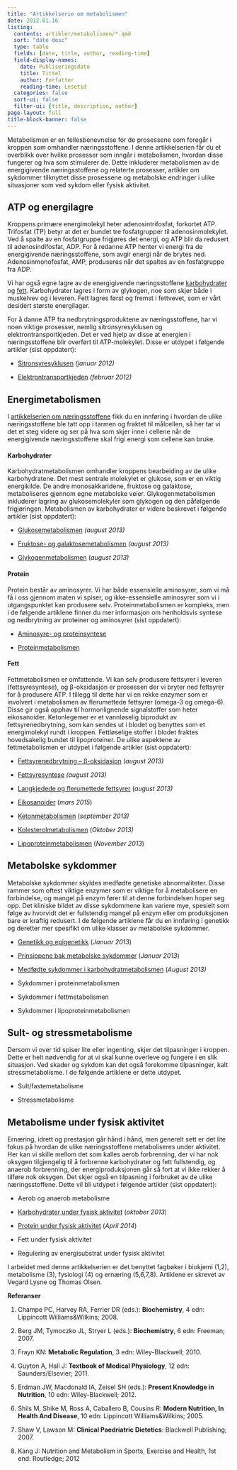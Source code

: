 ```yaml
---
title: "Artikkelserie om metabolismen"
date: 2012.01.16
listing:
  contents: artikler/metabolismen/*.qmd
  sort: "date desc"
  type: table
  fields: [date, title, author, reading-time]
  field-display-names: 
    date: Publiseringsdato
    title: Tittel
    author: Forfatter
    reading-time: Lesetid
  categories: false
  sort-ui: false
  filter-ui: [title, description, author]
page-layout: full
title-block-banner: false
---
```


Metabolismen er en fellesbenevnelse for de prosessene som foregår i kroppen som omhandler næringsstoffene. I denne artikkelserien får du et overblikk over hvilke prosesser som inngår i metabolismen, hvordan disse fungerer og hva som stimulerer de. Dette inkluderer metabolismen av de energigivende næringsstoffene og relaterte prosesser, artikler om sykdommer tilknyttet disse prosessene og metabolske endringer i ulike situasjoner som ved sykdom eller fysisk aktivitet.

## ATP og energilagre

Kroppens primære energimolekyl heter adenosintrifosfat, forkortet ATP. Trifosfat (TP) betyr at det er bundet tre fosfatgrupper til adenosinmolekylet. Ved å spalte av en fosfatgruppe frigjøres det energi, og ATP blir da redusert til adenosindifosfat, ADP. For å redanne ATP henter vi energi fra de energigivende næringsstoffene, som avgir energi når de brytes ned. Adenosinmonofosfat, AMP, produseres når det spaltes av en fosfatgruppe fra ADP.

Vi har også egne lagre av de energigivende næringsstoffene [karbohydrater](artikler/naeringsstoffer/karbohydrater.qmd) og [fett](artikler/naeringsstoffer/fett.qmd). Karbohydrater lagres i form av glykogen, noe som skjer både i muskelvev og i leveren. Fett lagres først og fremst i fettvevet, som er vårt desidert største energilager.

For å danne ATP fra nedbrytningsproduktene av næringsstoffene, har vi noen viktige prosesser, nemlig sitronsyresyklusen og elektrontransportkjeden. Det er ved hjelp av disse at energien i næringsstoffene blir overført til ATP-molekylet. Disse er utdypet i følgende artikler (sist oppdatert):

-   [Sitronsyresyklusen](artikler/metabolismen/sitronsyresyklusen.qmd) *(januar 2012)*

-   [Elektrontransportkjeden](artikler/metabolismen/elektrontransportkjeden.qmd) *(februar 2012)*

## Energimetabolismen

I [artikkelserien om næringsstoffene](naeringsstoffer.qmd) fikk du en innføring i hvordan de ulike næringsstoffene ble tatt opp i tarmen og fraktet til målcellen, så her tar vi det et steg videre og ser på hva som skjer inne i cellene når de energigivende næringsstoffene skal frigi energi som cellene kan bruke.

#### Karbohydrater

Karbohydratmetabolismen omhandler kroppens bearbeiding av de ulike karbohydratene. Det mest sentrale molekylet er glukose, som er en viktig energikilde. De andre monosakkaridene, fruktose og galaktose, metaboliseres gjennom egne metabolske veier. Glykogenmetabolismen inkluderer lagring av glukosemolekyler som glykogen og den påfølgende frigjøringen. Metabolismen av karbohydrater er videre beskrevet i følgende artikler (sist oppdatert):

-   [Glukosemetabolismen](artikler/metabolismen/glukosemetabolismen.qmd) *(august 2013)*

-   [Fruktose- og galaktosemetabolismen](artikler/metabolismen/fruktose-galaktose.qmd) *(august 2013)*

-   [Glykogenmetabolismen](artikler/metabolismen/glykogenmetabolismen.qmd) (*august 2013)*

#### Protein

Protein består av aminosyrer. Vi har både essensielle aminosyrer, som vi må få i oss gjennom maten vi spiser, og ikke-essensielle aminosyrer som vi i utgangspunktet kan produsere selv. Proteinmetabolismen er kompleks, men i de følgende artiklene finner du mer informasjon om henholdsvis syntese og nedbrytning av proteiner og aminosyrer (sist oppdatert):

-   [Aminosyre- og proteinsyntese](artikler/metabolismen/aminosyrer.qmd)

-   [Proteinmetabolismen](artikler/metabolismen/proteinmetabolismen.qmd)

#### Fett

Fettmetabolismen er omfattende. Vi kan selv produsere fettsyrer i leveren (fettsyresyntese), og β-oksidasjon er prosessen der vi bryter ned fettsyrer for å produsere ATP. I tillegg til dette har vi en rekke enzymer som er involvert i metabolismen av flerumettede fettsyrer (omega-3 og omega-6). Disse gir også opphav til hormonlignende signalstoffer som heter eikosanoider. Ketonlegemer er et vannløselig biprodukt av fettsyrenedbrytning, som kan sendes ut i blodet og benyttes som et energimolekyl rundt i kroppen. Fettløselige stoffer i blodet fraktes hovedsakelig bundet til lipoproteiner. De ulike aspektene av fettmetabolismen er utdypet i følgende artikler (sist oppdatert):

-   [Fettsyrenedbrytning – β-oksidasjon](artikler/metabolismen/fettsyrenedbrytning.qmd) (*august 2013)*

-   [Fettsyresyntese](artikler/metabolismen/fettsyresyntese.qmd) *(august 2013)*

-   [Langkjedede og flerumettede fettsyrer](artikler/metabolismen/langkjedede-flerumettede.qmd) (*august 2013)*

-   [Eikosanoider](artikler/metabolismen/eikosanoider.qmd) (*mars 2015*)

-   [Ketonmetabolismen](artikler/metabolismen/ketonmetabolismen.qmd) (*september 2013)*

-   [Kolesterolmetabolismen](artikler/metabolismen/kolesterolmetabolismen.qmd) (*Oktober 2013)*

-   [Lipoproteinmetabolismen](artikler/metabolismen/lipoproteinmetabolismen.qmd) (*November 2013*)

## Metabolske sykdommer

Metabolske sykdommer skyldes medfødte genetiske abnormaliteter. Disse rammer som oftest viktige enzymer som er viktige for å metabolisere en forbindelse, og mangel på enzym fører til at denne forbindelsen hoper seg opp. Det kliniske bildet av disse sykdommene kan variere mye, spesielt som følge av hvorvidt det er fullstendig mangel på enzym eller om produksjonen bare er kraftig redusert. I de følgende artiklene får du en innføring i genetikk og deretter mer spesifikt om ulike klasser av metabolske sykdommer.

-   [Genetikk og epigenetikk](artikler/metabolismen/genetikk.qmd) (*Januar 2013*)

-   [Prinsippene bak metabolske sykdommer](artikler/metabolismen/metabolskesykdommer.qmd) (*Januar 2013*)

-   [Medfødte sykdommer i karbohydratmetabolismen](artikler/metabolismen/sykdommer-karbohydrat.qmd) (*August 2013)*

-   Sykdommer i proteinmetabolismen

-   Sykdommer i fettmetabolismen

-   Sykdommer i lipoproteinmetabolismen

## Sult- og stressmetabolisme

Dersom vi over tid spiser lite eller ingenting, skjer det tilpasninger i kroppen. Dette er helt nødvendig for at vi skal kunne overleve og fungere i en slik situasjon. Ved skader og sykdom kan det også forekomme tilpasninger, kalt stressmetabolisme. I de følgende artiklene er dette utdypet.

-   Sult/fastemetabolisme

-   Stressmetabolisme

## Metabolisme under fysisk aktivitet

Ernæring, idrett og prestasjon går hånd i hånd, men generelt sett er det lite fokus på hvordan de ulike næringsstoffene metaboliseres under aktivitet. Her kan vi skille mellom det som kalles aerob forbrenning, der vi har nok oksygen tilgjengelig til å forbrenne karbohydrater og fett fullstendig, og anaerob forbrenning, der energiproduksjonen går så fort at vi ikke rekker å tilføre nok oksygen. Det skjer også en tilpasning i forbruket av de ulike næringsstoffene. Dette vil bli utdypet i følgende artikler (sist oppdatert):

-   Aerob og anaerob metabolisme

-   [Karbohydrater under fysisk aktivitet](artikler/metabolismen/fysak-karbohydrat.qmd) (*oktober 2013*)

-   [Protein under fysisk aktivitet](artikler/metabolismen/fysak-protein.qmd) (*April 2014*)

-   Fett under fysisk aktivitet

-   Regulering av energisubstrat under fysisk aktivitet

I arbeidet med denne artikkelserien er det benyttet fagbøker i biokjemi (1,2), metabolisme (3), fysiologi (4) og ernæring (5,6,7,8). Artiklene er skrevet av Vegard Lysne og Thomas Olsen.

**Referanser**

1.  Champe PC, Harvey RA, Ferrier DR (eds.): **Biochemistry**, 4 edn: Lippincott Williams&Wilkins; 2008.

2.  Berg JM, Tymoczko JL, Stryer L (eds.): **Biochemistry**, 6 edn: Freeman; 2007.

3.  Frayn KN: **Metabolic Regulation**, 3 edn: Wiley-Blackwell; 2010.

4.  Guyton A, Hall J: **Textbook of Medical Physiology**, 12 edn: Saunders/Elsevier; 2011.

5.  Erdman JW, Macdonald IA, Zeisel SH (eds.): **Present Knowledge in Nutrition**, 10 edn: Wiley-Blackwell; 2012.

6.  Shils M, Shike M, Ross A, Caballero B, Cousins R: **Modern Nutrition, In Health And Disease**, 10 edn: Lippincott Williams&Wilkins; 2005.

7.  Shaw V, Lawson M: **Clinical Paedriatric Dietetics**: Blackwell Publishing; 2007.

8.  Kang J: Nutrition and Metabolism in Sports, Exercise and Health, 1st end: Routledge; 2012
